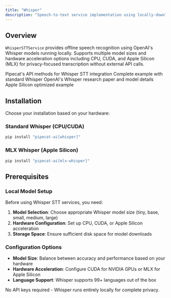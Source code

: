 ```yaml
---
title: "Whisper"
description: "Speech-to-text service implementation using locally-downloaded Whisper models"
---
```


## Overview

`WhisperSTTService` provides offline speech recognition using OpenAI's Whisper models running locally. Supports multiple model sizes and hardware acceleration options including CPU, CUDA, and Apple Silicon (MLX) for privacy-focused transcription without external API calls.

<CardGroup cols={2}>
  <Card
    title="Whisper STT API Reference"
    icon="code"
    href="https://reference-server.pipecat.ai/en/latest/api/pipecat.services.whisper.stt.html"
  >
    Pipecat's API methods for Whisper STT integration
  </Card>
  <Card
    title="Standard Whisper Example"
    icon="play"
    href="https://github.com/pipecat-ai/pipecat/blob/main/examples/foundational/13-whisper-transcription.py"
  >
    Complete example with standard Whisper
  </Card>
  <Card
    title="Whisper Documentation"
    icon="book"
    href="https://github.com/openai/whisper"
  >
    OpenAI's Whisper research paper and model details
  </Card>
  <Card
    title="MLX Whisper Example"
    icon="microphone"
    href="https://github.com/pipecat-ai/pipecat/blob/main/examples/foundational/13e-whisper-mlx.py"
  >
    Apple Silicon optimized example
  </Card>
</CardGroup>

## Installation

Choose your installation based on your hardware:

### Standard Whisper (CPU/CUDA)

```bash
pip install "pipecat-ai[whisper]"
```

### MLX Whisper (Apple Silicon)

```bash
pip install "pipecat-ai[mlx-whisper]"
```

## Prerequisites

### Local Model Setup

Before using Whisper STT services, you need:

1. **Model Selection**: Choose appropriate Whisper model size (tiny, base, small, medium, large)
2. **Hardware Configuration**: Set up CPU, CUDA, or Apple Silicon acceleration
3. **Storage Space**: Ensure sufficient disk space for model downloads

### Configuration Options

- **Model Size**: Balance between accuracy and performance based on your hardware
- **Hardware Acceleration**: Configure CUDA for NVIDIA GPUs or MLX for Apple Silicon
- **Language Support**: Whisper supports 99+ languages out of the box

<Tip>
  No API keys required - Whisper runs entirely locally for complete privacy.
</Tip>
